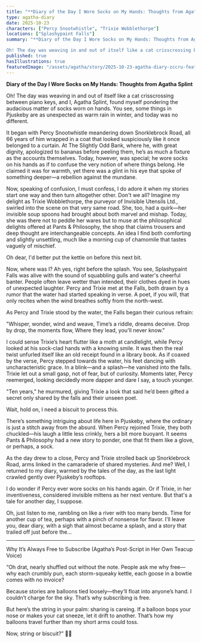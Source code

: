 ```yaml
---
title: "**Diary of the Day I Wore Socks on My Hands: Thoughts from Agatha Splint**"
type: agatha-diary
date: 2025-10-23
characters: ["Percy Snootwhistle", "Trixie Wobblethorpe"]
locations: ["Splashypaint Falls"]
summary: "**Diary of the Day I Wore Socks on My Hands: Thoughts from Agatha Splint**

Oh! The day was weaving in and out of itself like a cat crisscrossing betw..."
published: true
hasIllustrations: true
featuredImage: "/assets/agatha/story/2025-10-23-agatha-diary-zccru-featured.png"
---
```


**Diary of the Day I Wore Socks on My Hands: Thoughts from Agatha Splint**

Oh! The day was weaving in and out of itself like a cat crisscrossing between piano keys, and I, Agatha Splint, found myself pondering the audacious matter of socks worn on hands. You see, some things in Pjuskeby are as unexpected as warm rain in winter, and today was no different.

It began with Percy Snootwhistle meandering down Snorklebrock Road, all 66 years of him wrapped in a coat that looked suspiciously like it once belonged to a curtain. At The Slightly Odd Bank, where he, with great dignity, apologized to bananas before peeling them, he’s as much a fixture as the accounts themselves. Today, however, was special; he wore socks on his hands as if to confuse the very notion of where things belong. He claimed it was for warmth, yet there was a glint in his eye that spoke of something deeper—a rebellion against the mundane.

Now, speaking of confusion, I must confess, I do adore it when my stories start one way and then turn altogether other. Don't we all? Imagine my delight as Trixie Wobblethorpe, the purveyor of Invisible Utensils Ltd., swirled into the scene on that very same road. She, too, had a quirk—her invisible soup spoons had brought about both marvel and mishap. Today, she was there not to peddle her wares but to muse at the philosophical delights offered at Pants & Philosophy, the shop that claims trousers and deep thought are interchangeable concepts. An idea I find both comforting and slightly unsettling, much like a morning cup of chamomile that tastes vaguely of mischief.

Oh dear, I'd better put the kettle on before this next bit.

Now, where was I? Ah yes, right before the splash. You see, Splashypaint Falls was alive with the sound of squabbling gulls and water's cheerful banter. People often leave wetter than intended, their clothes dyed in hues of unexpected laughter. Percy and Trixie met at the Falls, both drawn by a rumor that the water had started speaking in verse. A poet, if you will, that only recites when the wind breathes softly from the north-west.

As Percy and Trixie stood by the water, the Falls began their curious refrain: 

<agatha-illustration src="/assets/agatha/story/2025-10-23-agatha-diary-zccru-inline1.png" alt="Illustration for this story by Agatha Splint" position="right" />

"Whisper, wonder, wind and weave,
Time’s a riddle, dreams deceive.
Drop by drop, the moments flow,
Where they lead, you'll never know."

I could sense Trixie’s heart flutter like a moth at candlelight, while Percy looked at his sock-clad hands with a knowing smile. It was then the real twist unfurled itself like an old receipt found in a library book. As if coaxed by the verse, Percy stepped towards the water, his feet dancing with uncharacteristic grace. In a blink—and a splash—he vanished into the falls. Trixie let out a small gasp, not of fear, but of curiosity. Moments later, Percy reemerged, looking decidedly more dapper and dare I say, a touch younger. 

"Ten years," he murmured, giving Trixie a look that said he’d been gifted a secret only shared by the falls and their unseen poet.

Wait, hold on, I need a biscuit to process this.

There’s something intriguing about life here in Pjuskeby, where the ordinary is just a stitch away from the absurd. When Percy rejoined Trixie, they both chuckled—his laugh a little less crinkly, hers a bit more buoyant. It seems Pants & Philosophy had a new story to ponder, one that fit them like a glove, or perhaps, a sock.

As the day drew to a close, Percy and Trixie strolled back up Snorklebrock Road, arms linked in the camaraderie of shared mysteries. And me? Well, I returned to my diary, warmed by the tales of the day, as the last light crawled gently over Pjuskeby’s rooftops.

I do wonder if Percy ever wore socks on his hands again. Or if Trixie, in her inventiveness, considered invisible mittens as her next venture. But that's a tale for another day, I suppose.

<agatha-illustration src="/assets/agatha/story/2025-10-23-agatha-diary-zccru-inline2.png" alt="Another illustration for this story by Agatha Splint" position="left" />

Oh, just listen to me, rambling on like a river with too many bends. Time for another cup of tea, perhaps with a pinch of nonsense for flavor. I’ll leave you, dear diary, with a sigh that almost became a splash, and a story that trailed off just before the...

---

Why It’s Always Free to Subscribe
(Agatha’s Post-Script in Her Own Teacup Voice)

“Oh drat, nearly shuffled out without the note. People ask me why free—why each crumbly pun, each storm-squeaky kettle, each goose in a bowtie comes with no invoice?

Because stories are balloons tied loosely—they’ll float into anyone’s hand. I couldn’t charge for the sky. That’s why subscribing is free.

But here’s the string in your palm: sharing is careing. If a balloon bops your nose or makes your cat sneeze, let it drift to another. That’s how my balloons travel further than my short arms could toss.

Now, string or biscuit?” 🎈🍪
